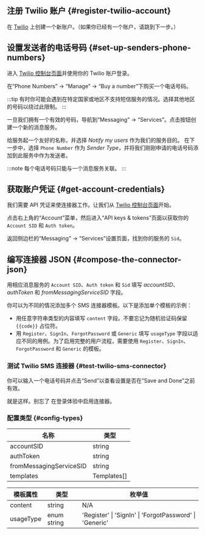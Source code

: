 ## 注册 Twilio 账户 \{#register-twilio-account}

在 [Twilio](https://www.twilio.com) 上创建一个新账户。（如果你已经有一个账户，请跳到下一步。）

## 设置发送者的电话号码 \{#set-up-senders-phone-numbers}

进入 [Twilio 控制台页面](https://console.twilio.com/)并使用你的 Twilio 账户登录。

在“Phone Numbers” -> “Manage” -> “Buy a number”下购买一个电话号码。

:::tip
有时你可能会遇到在特定国家或地区不支持短信服务的情况。选择其他地区的号码以绕过此限制。
:::

一旦我们拥有一个有效的号码，导航到“Messaging” -> “Services”。点击按钮创建一个新的消息服务。

给服务起一个友好的名称，并选择 _Notify my users_ 作为我们的服务目的。
在下一步中，选择 `Phone Number` 作为 _Sender Type_，并将我们刚刚申请的电话号码添加到此服务中作为发送者。

:::note
每个电话号码只能与一个消息服务关联。
:::

## 获取账户凭证 \{#get-account-credentials}

我们需要 API 凭证来使连接器工作。让我们从 [Twilio 控制台页面](https://console.twilio.com/)开始。

点击右上角的“Account”菜单，然后进入“API keys & tokens”页面以获取你的 `Account SID` 和 `Auth token`。

返回侧边栏的“Messaging” -> “Services”设置页面，找到你的服务的 `Sid`。

## 编写连接器 JSON \{#compose-the-connector-json}

用相应消息服务的 `Account SID`、`Auth token` 和 `Sid` 填写 _accountSID_、_authToken_ 和 _fromMessagingServiceSID_ 字段。

你可以为不同的情况添加多个 SMS 连接器模板。以下是添加单个模板的示例：

- 用任意字符串类型的内容填写 `content` 字段。不要忘记为随机验证码保留 `{{code}}` 占位符。
- 用 `Register`、`SignIn`、`ForgotPassword` 或 `Generic` 填写 `usageType` 字段以适应不同的用例。为了启用完整的用户流程，需要使用 `Register`、`SignIn`、`ForgotPassword` 和 `Generic` 的模板。

### 测试 Twilio SMS 连接器 \{#test-twilio-sms-connector}

你可以输入一个电话号码并点击“Send”以查看设置是否在“Save and Done”之前有效。

就是这样。别忘了 <MainSiteUrl href="/connectors/sms-connectors/#enable-phone-number-sign-up-or-sign-in">在登录体验中启用连接器</MainSiteUrl>。

### 配置类型 \{#config-types}

| 名称                    | 类型        |
| ----------------------- | ----------- |
| accountSID              | string      |
| authToken               | string      |
| fromMessagingServiceSID | string      |
| templates               | Templates[] |

| 模板属性  | 类型        | 枚举值                                                  |
| --------- | ----------- | ------------------------------------------------------- |
| content   | string      | N/A                                                     |
| usageType | enum string | 'Register' \| 'SignIn' \| 'ForgotPassword' \| 'Generic' |
